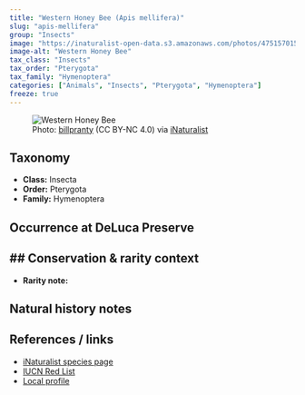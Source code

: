 ```yaml
---
title: "Western Honey Bee (Apis mellifera)"
slug: "apis-mellifera"
group: "Insects"
image: "https://inaturalist-open-data.s3.amazonaws.com/photos/475157015/large.jpg"        # keep for thumbnails
image-alt: "Western Honey Bee"
tax_class: "Insects"
tax_order: "Pterygota"        
tax_family: "Hymenoptera"     
categories: ["Animals", "Insects", "Pterygota", "Hymenoptera"]
freeze: true
---
```


<figure class="species-figure">
  <img src="https://inaturalist-open-data.s3.amazonaws.com/photos/475157015/large.jpg" alt="Western Honey Bee" class="species-photo" />
  <figcaption class="photo-credit">Photo: <a href="https://www.inaturalist.org/people/billpranty">billpranty</a> (CC BY-NC 4.0) via <a href="https://www.inaturalist.org/observations/264609649">iNaturalist</a></figcaption>
</figure>

## Taxonomy
- **Class:** Insecta
- **Order:** Pterygota
- **Family:** Hymenoptera

## Occurrence at DeLuca Preserve


## Conservation & rarity context
- 
- **Rarity note:** 

## Natural history notes


## References / links
- [iNaturalist species page](https://www.inaturalist.org/taxa/47219-Apis-mellifera)
- [IUCN Red List](NA)
- [Local profile](NA)
